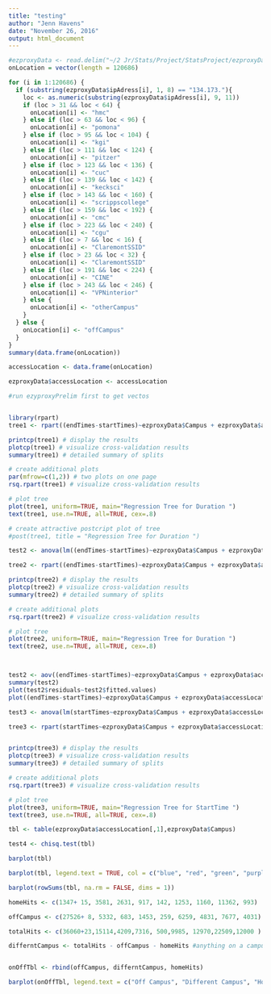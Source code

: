 ---
title: "testing"
author: "Jenn Havens"
date: "November 26, 2016"
output: html_document
---

```{r}

#ezproxyData <- read.delim("~/2 Jr/Stats/Project/StatsProject/ezproxyData")
onLocation = vector(length = 120686)

for (i in 1:120686) {
  if (substring(ezproxyData$ipAdress[i], 1, 8) == "134.173."){
    loc <- as.numeric(substring(ezproxyData$ipAdress[i], 9, 11))
    if (loc > 31 && loc < 64) {
      onLocation[i] <- "hmc"
    } else if (loc > 63 && loc < 96) {
      onLocation[i] <- "pomona"
    } else if (loc > 95 && loc < 104) {
      onLocation[i] <- "kgi"
    } else if (loc > 111 && loc < 124) {
      onLocation[i] <- "pitzer"
    } else if (loc > 123 && loc < 136) {
      onLocation[i] <- "cuc"
    } else if (loc > 139 && loc < 142) {
      onLocation[i] <- "kecksci"
    } else if (loc > 143 && loc < 160) {
      onLocation[i] <- "scrippscollege"
    } else if (loc > 159 && loc < 192) {
      onLocation[i] <- "cmc"
    } else if (loc > 223 && loc < 240) {
      onLocation[i] <- "cgu"
    } else if (loc > 7 && loc < 16) {
      onLocation[i] <- "ClaremontSSID"
    } else if (loc > 23 && loc < 32) {
      onLocation[i] <- "ClaremontSSID"
    } else if (loc > 191 && loc < 224) {
      onLocation[i] <- "CINE"
    } else if (loc > 243 && loc < 246) {
      onLocation[i] <- "VPNinterior"
    } else {
      onLocation[i] <- "otherCampus"
    } 
  } else {
    onLocation[i] <- "offCampus"
  }
}
summary(data.frame(onLocation))

accessLocation <- data.frame(onLocation)

ezproxyData$accessLocation <- accessLocation

```

```{r, durationByLocationsTime}
#run ezyproxyPrelim first to get vectos


library(rpart)
tree1 <- rpart((endTimes-startTimes)~ezproxyData$Campus + ezproxyData$accessLocation[,1] + ezproxyData$StartTime)

printcp(tree1) # display the results 
plotcp(tree1) # visualize cross-validation results 
summary(tree1) # detailed summary of splits

# create additional plots 
par(mfrow=c(1,2)) # two plots on one page 
rsq.rpart(tree1) # visualize cross-validation results  	

# plot tree 
plot(tree1, uniform=TRUE, main="Regression Tree for Duration ")
text(tree1, use.n=TRUE, all=TRUE, cex=.8)

# create attractive postcript plot of tree 
#post(tree1, title = "Regression Tree for Duration ")
```

```{r, durationByLocations}

test2 <- anova(lm((endTimes-startTimes)~ezproxyData$Campus + ezproxyData$accessLocation[,1]))

tree2 <- rpart((endTimes-startTimes)~ezproxyData$Campus + ezproxyData$accessLocation[,1])

printcp(tree2) # display the results 
plotcp(tree2) # visualize cross-validation results 
summary(tree2) # detailed summary of splits

# create additional plots 
rsq.rpart(tree2) # visualize cross-validation results  	

# plot tree 
plot(tree2, uniform=TRUE, main="Regression Tree for Duration ")
text(tree2, use.n=TRUE, all=TRUE, cex=.8)



test2 <- aov((endTimes-startTimes)~ezproxyData$Campus + ezproxyData$accessLocation[,1])
summary(test2)
plot(test2$residuals~test2$fitted.values)
plot((endTimes-startTimes)~ezproxyData$Campus + ezproxyData$accessLocation[,1])


```


```{r, timesByLocations}

test3 <- anova(lm(startTimes~ezproxyData$Campus + ezproxyData$accessLocation[,1]))

tree3 <- rpart(startTimes~ezproxyData$Campus + ezproxyData$accessLocation[,1])


printcp(tree3) # display the results 
plotcp(tree3) # visualize cross-validation results 
summary(tree3) # detailed summary of splits

# create additional plots 
rsq.rpart(tree3) # visualize cross-validation results  	

# plot tree 
plot(tree3, uniform=TRUE, main="Regression Tree for StartTime ")
text(tree3, use.n=TRUE, all=TRUE, cex=.8)


```

```{r, locations}

tbl <- table(ezproxyData$accessLocation[,1],ezproxyData$Campus) 

test4 <- chisq.test(tbl)

barplot(tbl)

barplot(tbl, legend.text = TRUE, col = c("blue", "red", "green", "purple", "orange", "black", "pink", "white", "turquoise4", "maroon", "darkolivegreen4", "goldenrod3", "deeppink2", "steelblue3"))

barplot(rowSums(tbl, na.rm = FALSE, dims = 1))


```


```{r}
homeHits <- c(1347+ 15, 3581, 2631, 917, 142, 1253, 1160, 11362, 993)

offCampus <- c(27526+ 8, 5332, 683, 1453, 259, 6259, 4831, 7677, 4031)

totalHits <- c(36060+23,15114,4209,7316, 500,9985, 12970,22509,12000 )

differntCampus <- totalHits - offCampus - homeHits #anything on a campus that is not home


onOffTbl <- rbind(offCampus, differntCampus, homeHits)

barplot(onOffTbl, legend.text = c("Off Campus", "Different Campus", "Home Campus"), col =  c("darkolivegreen4", "goldenrod3", "steelblue3"))

```